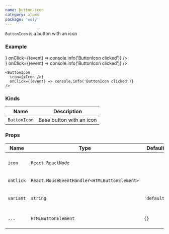 ```yaml
---
name: button-icon
category: atoms
package: 'woly'
---
```



`ButtonIcon` is a button with an icon

### Example

<div style={{ display: 'flex' }}>
  <div
    style={{
      '--bi-background-color': 'bisque',
      '--bi-rounding': '3px',
      margin: '5px',
    }}
  >
    <ButtonIcon
      icon={<SearchIcon />}
      onClick={(event) => console.info('ButtonIcon clicked')}
    />
  </div>
  <div
    style={{
      '--bi-background-color': '#ffeb3b',
      '--bi-rounding': '3px',
      margin: '5px',
    }}
  >
    <ButtonIcon
      icon={<OpenEyeIcon />}
      onClick={(event) => console.info('ButtonIcon clicked')}
    />
  </div>
</div>

```tsx
<ButtonIcon
  icon={<Icon />}
  onClick={(event) => console.info('ButtonIcon clicked')}
/>
```

### Kinds

| Name         | Description              |
| ------------ | ------------------------ |
| `ButtonIcon` | Base button with an icon |

### Props

| Name      | Type                                         | Default     | Description                                        |
| --------- | -------------------------------------------- | ----------- | -------------------------------------------------- |
| `icon`    | `React.ReactNode`                            |             | Set the icon component inside the button           |
| `onClick` | `React.MouseEventHandler<HTMLButtonElement>` |             | Callback when button clicked                       |
| `variant` | `string`                                     | `'default'` | Variant prop to style ButtonIcon component         |
| `...`     | `HTMLButtonElement`                          | `{}`        | Other props are inherited from `HTMLButtonElement` |
